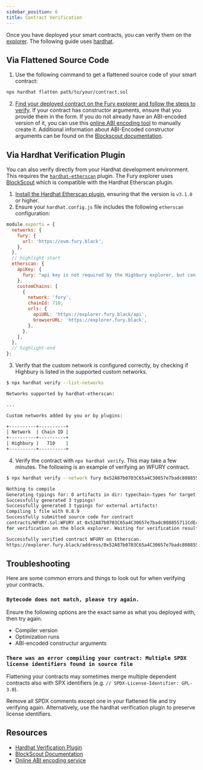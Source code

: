 ```yaml
---
sidebar_position: 6
title: Contract Verification
---
```


Once you have deployed your smart contracts, you can verify them on the
[explorer]. The following guide uses [hardhat].

## Via Flattened Source Code

1. Use the following command to get a flattened source code of your smart contract:

```bash
npx hardhat flatten path/to/your/contract.sol
```

2. [Find your deployed contract on the Fury explorer and follow the steps to verify][blockscout-verify].
   If your contract has constructor arguments, ensure that you provide them in
   the form. If you do not already have an ABI-encoded version of it, you can
   use this [online ABI encoding tool][abi-encoder] to manually
   create it. Additional information about ABI-Encoded constructor arguments can
   be found on the [Blockscout documentation][blockscout-abi-constructor].

## Via Hardhat Verification Plugin

You can also verify directly from your Hardhat development environment. This
requires the [`hardhat-etherscan`][hardhat-etherscan] plugin. The Fury explorer uses [BlockScout]
which is compatible with the Hardhat Etherscan plugin.

1. [Install the Hardhat Etherscan plugin][hardhat-etherscan], ensuring
   that the version is `v3.1.0` or higher.
2. Ensure your `hardhat.config.js` file includes the following `etherscan`
   configuration:

```js title="hardhat.config.js"
module.exports = {
  networks: {
    fury: {
      url: 'https://evm.fury.black',
    },
  },
  // highlight-start
  etherscan: {
    apiKey: {
      fury: "api key is not required by the Highbury explorer, but can't be empty",
    },
    customChains: [
      {
        network: 'fury',
        chainId: 710,
        urls: {
          apiURL: 'https://explorer.fury.black/api',
          browserURL: 'https://explorer.fury.black',
        },
      },
    ],
  },
  // highlight-end
};
```

3. Verify that the custom network is configured correctly, by checking if Highbury
   is listed in the supported custom networks.

```bash
$ npx hardhat verify --list-networks

Networks supported by hardhat-etherscan:

...

Custom networks added by you or by plugins:

+----------+----------+
| Network  | Chain ID |
+----------+----------+
| Highbury |   710    |
+----------+----------+

```

4. Verify the contract with `npx hardhat verify`. This may take a few minutes.
   The following is an example of verifying an WFURY contract.

```bash
$ npx hardhat verify --network fury 0x52A87b0703C65a4C30657e7badc808855711CdEc

Nothing to compile
Generating typings for: 0 artifacts in dir: typechain-types for target: ethers-v5
Successfully generated 3 typings!
Successfully generated 3 typings for external artifacts!
Compiling 1 file with 0.8.9
Successfully submitted source code for contract
contracts/WFURY.sol:WFURY at 0x52A87b0703C65a4C30657e7badc808855711CdEc
for verification on the block explorer. Waiting for verification result...

Successfully verified contract WFURY on Etherscan.
https://explorer.fury.black/address/0x52A87b0703C65a4C30657e7badc808855711CdEc#code
```

## Troubleshooting

Here are some common errors and things to look out for when verifying your
contracts.

### `Bytecode does not match, please try again.`

Ensure the following options are the exact same as what you deployed with, then
try again.

- Compiler version
- Optimization runs
- ABI-encoded constructur arguments

### `There was an error compiling your contract: Multiple SPDX license identifiers found in source file`

Flattening your contracts may sometimes merge multiple dependent contracts also
with SPX identifiers (e.g. `// SPDX-License-Identifier: GPL-3.0`).

Remove all SPDX comments except one in your flattened file and try verifying
again. Alternatively, use the hardhat verification plugin to preserve license
identifiers.

## Resources

- [Hardhat Verification Plugin][hardhat-etherscan]
- [BlockScout Documentation][blockscout-docs]
- [Online ABI encoding service][abi-encoder]

[abi-encoder]: https://abi.hashex.org/
[explorer]: https://explorer.fury.black
[hardhat]: https://hardhat.org/
[hardhat-etherscan]: https://hardhat.org/plugins/nomiclabs-hardhat-etherscan
[blockscout]: https://github.com/blockscout/blockscout
[blockscout-docs]: https://docs.blockscout.com/
[blockscout-abi-constructor]: https://docs.blockscout.com/for-users/abi-encoded-constructor-arguments
[blockscout-verify]: https://docs.blockscout.com/for-users/verifying-a-smart-contract

